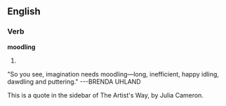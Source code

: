==English==

===Verb===
'''moodling'''

# {{present participle of|[[moodle]]}}

"So you see, imagination needs moodling—long, inefficient, happy idling, dawdling and puttering."    ---BRENDA UHLAND

This is a quote in the sidebar of The Artist's Way, by Julia Cameron.